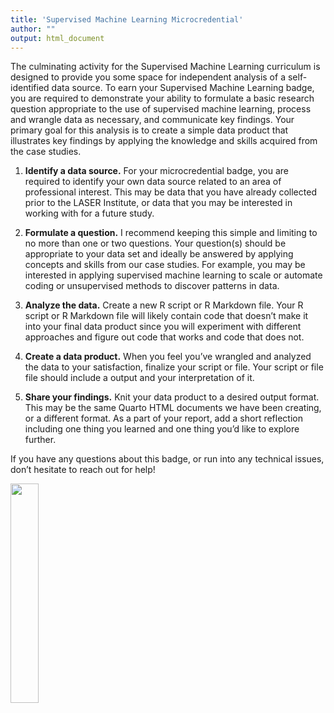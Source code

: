 ```yaml
---
title: 'Supervised Machine Learning Microcredential'
author: ""
output: html_document
---
```


The culminating activity for the Supervised Machine Learning curriculum is designed to provide you some space for independent analysis of a self-identified data source. To earn your Supervised Machine Learning badge, you are required to demonstrate your ability to formulate a basic research question appropriate to the use of supervised machine learning, process and wrangle data as necessary, and communicate key findings. Your primary goal for this analysis is to create a simple data product that illustrates key findings by applying the knowledge and skills acquired from the case studies.

1.  **Identify a data source.** For your microcredential badge, you are required to identify your own data source related to an area of professional interest. This may be data that you have already collected prior to the LASER Institute, or data that you may be interested in working with for a future study.

2.  **Formulate a question.** I recommend keeping this simple and limiting to no more than one or two questions. Your question(s) should be appropriate to your data set and ideally be answered by applying concepts and skills from our case studies. For example, you may be interested in applying supervised machine learning to scale or automate coding or unsupervised methods to discover patterns in data.

3.  **Analyze the data.** Create a new R script or R Markdown file. Your R script or R Markdown file will likely contain code that doesn't make it into your final data product since you will experiment with different approaches and figure out code that works and code that does not.

4.  **Create a data product.** When you feel you've wrangled and analyzed the data to your satisfaction, finalize your script or file. Your script or file file should include a output and your interpretation of it.

5.  **Share your findings.** Knit your data product to a desired output format. This may be the same Quarto HTML documents we have been creating, or a different format. As a part of your report, add a short reflection including one thing you learned and one thing you'd like to explore further.

If you have any questions about this badge, or run into any technical issues, don't hesitate to reach out for help!

![](ml-micro.png){width="30%"}